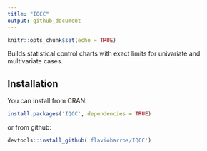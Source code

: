 ```yaml
---
title: "IQCC"
output: github_document
---
```


```r
knitr::opts_chunk$set(echo = TRUE)
```

Builds statistical control charts with exact limits for univariate and multivariate cases.

## Installation

You can install from CRAN:

```r
install.packages('IQCC', dependencies = TRUE)
```

or from github:

```r
devtools::install_github('flaviobarros/IQCC')
```
